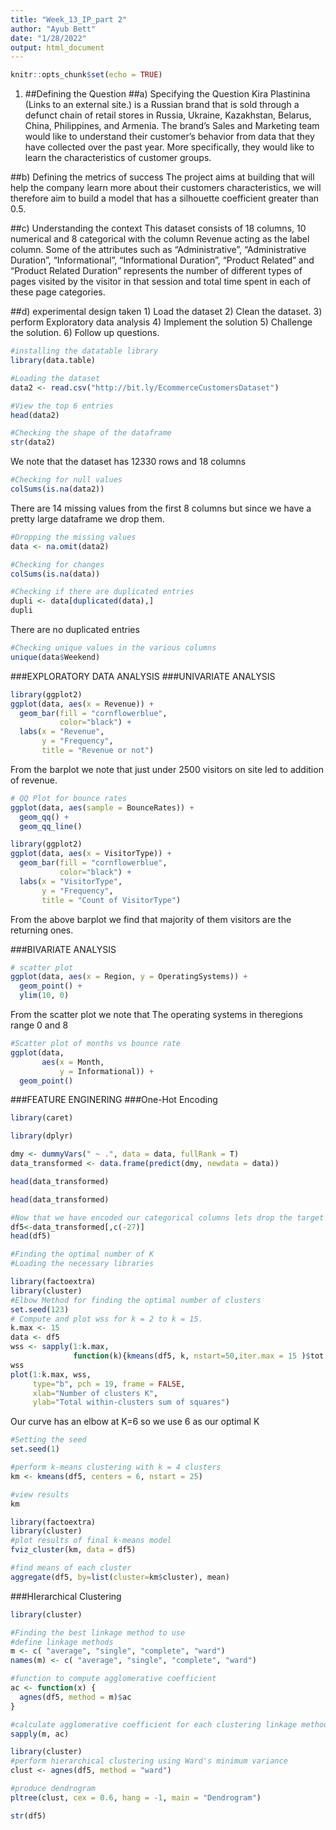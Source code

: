 ---
title: "Week_13_IP_part 2"
author: "Ayub Bett"
date: "1/28/2022"
output: html_document
---

```{r setup, include=FALSE}
knitr::opts_chunk$set(echo = TRUE)
```
1) ##Defining the Question
 ##a) Specifying the Question
Kira Plastinina (Links to an external site.) is a Russian brand that is sold through a defunct chain of retail stores in Russia, Ukraine, Kazakhstan, Belarus, China, Philippines, and Armenia. The brand’s Sales and Marketing team would like to understand their customer’s behavior from data that they have collected over the past year. More specifically, they would like to learn the characteristics of customer groups.

 ##b) Defining the metrics of success 
The project aims at building that will help the company learn more about their customers characteristics, we will therefore aim to build a model that has a silhouette coefficient greater than 0.5.

 ##c) Understanding the context
This dataset consists of 18 columns, 10 numerical and 8 categorical with the column Revenue acting as the label column. Some of the attributes such as "Administrative", "Administrative Duration", "Informational", "Informational Duration", "Product Related" and "Product Related Duration" represents the number of different types of pages visited by the visitor in that session and total time spent in each of these page categories. 

 ##d) experimental design taken
  1) Load the dataset
  2) Clean the dataset.
  3) perform Exploratory data analysis
  4) Implement the solution
  5) Challenge the solution.
  6) Follow up questions.
  
  
```{r}
#installing the datatable library
library(data.table)

#Loading the dataset
data2 <- read.csv("http://bit.ly/EcommerceCustomersDataset")

#View the top 6 entries
head(data2)
```
```{r}
#Checking the shape of the dataframe
str(data2)
```
We note that the dataset has 12330 rows and 18 columns


```{r}
#Checking for null values
colSums(is.na(data2))

```
There are 14 missing values from the first 8 columns but since we have a pretty large dataframe we drop them.

```{r}
#Dropping the missing values
data <- na.omit(data2)

#Checking for changes
colSums(is.na(data))
```
```{r}
#Checking if there are duplicated entries
dupli <- data[duplicated(data),]
dupli
```
There are no duplicated entries

```{r}

#Checking unique values in the various columns
unique(data$Weekend)
```
###EXPLORATORY DATA ANALYSIS
###UNIVARIATE ANALYSIS
```{r}
library(ggplot2)
ggplot(data, aes(x = Revenue)) + 
  geom_bar(fill = "cornflowerblue", 
           color="black") +
  labs(x = "Revenue", 
       y = "Frequency", 
       title = "Revenue or not")
```
From the barplot we note that just under 2500 visitors on site led to addition of revenue.
```{r}
# QQ Plot for bounce rates
ggplot(data, aes(sample = BounceRates)) + 
  geom_qq() +
  geom_qq_line()

```
```{r}
library(ggplot2)
ggplot(data, aes(x = VisitorType)) + 
  geom_bar(fill = "cornflowerblue", 
           color="black") +
  labs(x = "VisitorType", 
       y = "Frequency", 
       title = "Count of VisitorType")
```

From the above barplot we find that majority of them visitors are the returning ones.


###BIVARIATE ANALYSIS
```{r}
# scatter plot
ggplot(data, aes(x = Region, y = OperatingSystems)) +
  geom_point() +
  ylim(10, 0)
```
From the scatter plot we note that The operating systems in theregions range 0 and 8
```{r}
#Scatter plot of months vs bounce rate
ggplot(data, 
       aes(x = Month, 
           y = Informational)) +
  geom_point()

```
###FEATURE ENGINERING
###One-Hot Encoding
```{r}
library(caret)

library(dplyr)

dmy <- dummyVars(" ~ .", data = data, fullRank = T)
data_transformed <- data.frame(predict(dmy, newdata = data))

head(data_transformed)

```

```{r}
head(data_transformed)

#Now that we have encoded our categorical columns lets drop the target column Revenue
df5<-data_transformed[,c(-27)]
head(df5)

```

```{r}
#Finding the optimal number of K
#Loading the necessary libraries

library(factoextra)
library(cluster)
#Elbow Method for finding the optimal number of clusters
set.seed(123)
# Compute and plot wss for k = 2 to k = 15.
k.max <- 15
data <- df5
wss <- sapply(1:k.max, 
              function(k){kmeans(df5, k, nstart=50,iter.max = 15 )$tot.withinss})
wss
plot(1:k.max, wss,
     type="b", pch = 19, frame = FALSE, 
     xlab="Number of clusters K",
     ylab="Total within-clusters sum of squares")


```
Our curve has an elbow at K=6 so we use 6 as our optimal K
```{r}
#Setting the seed
set.seed(1)

#perform k-means clustering with k = 4 clusters
km <- kmeans(df5, centers = 6, nstart = 25)

#view results
km

```
```{r}
library(factoextra)
library(cluster)
#plot results of final k-means model
fviz_cluster(km, data = df5)

```

```{r}
#find means of each cluster
aggregate(df5, by=list(cluster=km$cluster), mean)
```
###HIerarchical Clustering
```{r}
library(cluster)

#Finding the best linkage method to use
#define linkage methods
m <- c( "average", "single", "complete", "ward")
names(m) <- c( "average", "single", "complete", "ward")

#function to compute agglomerative coefficient
ac <- function(x) {
  agnes(df5, method = m)$ac
}

#calculate agglomerative coefficient for each clustering linkage method
sapply(m, ac)
```

```{r}
library(cluster)
#perform hierarchical clustering using Ward's minimum variance
clust <- agnes(df5, method = "ward")

#produce dendrogram
pltree(clust, cex = 0.6, hang = -1, main = "Dendrogram") 
```
```{r}
str(df5)
```
